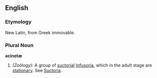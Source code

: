 ==English==
===Etymology===
New Latin, from Greek immovable.
===Plural Noun===
'''acinetæ''' 
#''(Zoölogy):'' A group of [[suctorial]] [[Infusoria]], which in the adult stage are [[stationary]]. See [[Suctoria]].